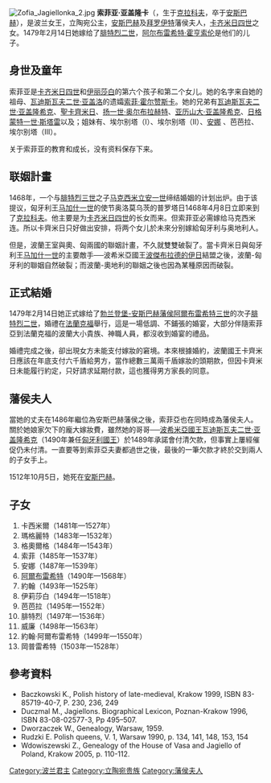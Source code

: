 [[File:Zofia_Jagiellonka_2.jpg|thumb]]
'''索菲亚·亚盖隆卡'''（{{bd|1464年|5月6日|1512年|10月5日}}，生于[[克拉科夫|克拉科夫]]，卒于[[安斯巴赫|安斯巴赫]]），是波兰女王，立陶宛公主，[[安斯巴赫|安斯巴赫]]及[[拜罗伊特|拜罗伊特]]藩侯夫人，[[卡齐米日四世|卡齐米日四世]]之女。1479年2月14日她嫁给了[[腓特烈二世_(勃兰登堡-安斯巴赫)|腓特烈二世]]，[[阿爾布雷希特_(普魯士)|阿尔布雷希特·霍亨索伦]]是他们的儿子。

== 身世及童年 ==
索菲亚是[[卡齐米日四世|卡齐米日四世]]和[[奥地利的伊丽莎白|伊丽莎白]]的第六个孩子和第二个女儿。她的名字来自她的祖母、[[瓦迪斯瓦夫二世·亚盖洛|瓦迪斯瓦夫二世·亚盖洛]]的遗孀[[索菲·霍尔赞斯卡|索菲·霍尔赞斯卡]]。她的兄弟有[[瓦迪斯瓦夫二世·亚盖隆希克|瓦迪斯瓦夫二世·亚盖隆希克]]、[[聖卡齊米日|聖卡齊米日]]、[[扬一世·奥尔布拉赫特|扬一世·奥尔布拉赫特]]、[[亚历山大·亚盖隆希克|亚历山大·亚盖隆希克]]、[[齐格蒙特一世|日格蒙特一世·斯塔雷]]以及{{link-en|腓特烈·亚盖隆希克|Fryderyk Jagiellończyk}}；姐妹有{{link-en|海德葳·雅蓋隆卡|Hedwig Jagiellon (1457–1502)}}、埃尔别塔（I）、埃尔别塔（II）、[[安娜·亚盖隆卡|安娜]] 、芭芭拉、埃尔别塔（III）。

关于索菲亚的教育和成长，没有资料保存下来。

== 联姻計畫 ==
1468年，一个与[[腓特烈三世_(神圣罗马帝国)|腓特烈三世]]之子[[马克西米连一世_(神圣罗马帝国)|马克西米立安一世]]缔结婚姻的计划出炉。由于该提议，匈牙利王[[马加什一世|马加什一世]]的使节奥洛莫乌茨的普罗塔日1468年4月8日立即来到了[[克拉科夫|克拉科夫]]。他主要是为[[卡齐米日四世|卡齐米日四世]]的长女{{link-en|海德葳·雅蓋隆卡|Hedwig Jagiellon (1457–1502)}}而来。但索菲亚必需嫁给马克西米连。所以卡齊米日只好做出安排，将两个女儿於未來分别嫁給匈牙利与奥地利人。

但是，波蘭王室與奧、匈兩國的聯姻計畫，不久就雙雙破裂了。當卡齊米日與匈牙利王[[马加什一世|马加什一世]]的主要敵手──波希米亞國王[[波傑布拉德的伊日|波傑布拉德的伊日]]結盟之後，波蘭-匈牙利的聯姻自然破裂；而波蘭-奧地利的聯姻之後也因為某種原因而破裂。

== 正式結婚 ==
1479年2月14日她正式嫁给了[[勃兰登堡-安斯巴赫藩侯|勃兰登堡-安斯巴赫藩侯]][[阿爾布雷希特三世_(布蘭登堡)|阿爾布雷希特三世]]的次子[[腓特烈二世_(勃兰登堡-安斯巴赫)|腓特烈二世]]，婚禮在[[法蘭克福|法蘭克福]]舉行，這是一場低調、不鋪張的婚宴，大部分伴隨索菲亞到法蘭克福的波蘭大小貴族、神職人員，都沒收到婚宴的禮品。

婚禮完成之後，卻出現女方未能支付嫁妝的窘境。本來根據婚約，波蘭國王卡齊米日應該在年底支付六千盾給男方，當作總數三萬兩千盾嫁妝的頭期款，但因卡齊米日未能履行約定，只好請求延期付款，這也獲得男方家長的同意。

== 藩侯夫人 ==
當她的丈夫在1486年繼位為安斯巴赫藩侯之後，索菲亞也在同時成為藩侯夫人。關於她娘家欠下的龐大嫁妝費，雖然她的哥哥──[[波希米亞國王|波希米亞國王]][[瓦迪斯瓦夫二世·亚盖隆希克|瓦迪斯瓦夫二世·亚盖隆希克]]（1490年兼任[[匈牙利國王|匈牙利國王]]）於1489年承諾會付清欠款，但事實上屢經催促仍未付清。一直要等到索菲亞夫妻都過世之後，最後的一筆欠款才終於交到兩人的子女手上。

1512年10月5日，她死在[[安斯巴赫|安斯巴赫]]。

== 子女 ==
# 卡西米爾（1481年—1527年）
# 瑪格麗特（1483年—1532年）
# 格奧爾格（1484年—1543年）
# 索菲（1485年—1537年）
# 安娜（1487年—1539年）
# [[阿尔布雷希特_(普鲁士)|阿爾布雷希特]]（1490年—1568年）
# 約翰（1493年—1525年）
# 伊莉莎白（1494年—1518年）
# 芭芭拉（1495年—1552年）
# 腓特烈（1497年—1536年）
# 威廉（1498年—1563年）
# 約翰·阿爾布雷希特（1499年—1550年）
# 岡普雷希特（1503年—1528年）

== 參考資料 ==
*Baczkowski K., Polish history of late-medieval, Krakow 1999, ISBN 83-85719-40-7, P. 230, 236, 249
*Duczmal M., Jagiellons. Biographical Lexicon, Poznan-Krakow 1996, ISBN 83-08-02577-3, Pp 495–507.
*Dworzaczek W., Genealogy, Warsaw, 1959.
*Rudzki E. Polish queens, V. 1, Warsaw 1990, p. 134, 141, 148, 153, 154
*Wdowiszewski Z., Genealogy of the House of Vasa and Jagiello of Poland, Krakow 2005, p. 110-112.

[[Category:波兰君主|Category:波兰君主]]
[[Category:立陶宛贵族|Category:立陶宛贵族]]
[[Category:藩侯夫人|Category:藩侯夫人]]